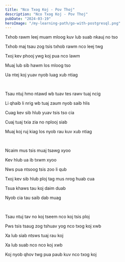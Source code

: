 ```yaml
---
title: "Nco Txog Koj - Pov Thoj"
description: "Nco Txog Koj - Pov Thoj"
pubDate: "2024-03-19"
heroImage: "/my-learning-path/go-with-postgresql.png"
---
```


Txhob rawm leej muam mloog kuv lub suab nkauj no tso

Txhob maj tsau zog tsis txhob rawm nco leej twg

Txoj kev phooj ywg koj pua nco lawm

Muaj lub sib hawm los mloog tso

Ua ntej koj yuav nyob luag xub ntiag

<br />

Tsau ntuj hmo ntawd wb tuav tes rawv tuaj ncig

Li qhaib li nrig wb tuaj zaum nyob saib hlis

Cuag kev sib hlub yuav tsis tso cia

Cuaj tuaj txia zia no nplooj siab

Muaj koj ruj kiag los nyob rau kuv xub ntiag

<br />

Ncaim mus tsis muaj tsawg xyoo

Kev hlub ua ib txwm xyoo

Nws pua ntsoog tsis zoo li qub

Txoj kev sib hlub ploj tag mus nrog huab cua

Tsua khaws tau koj daim duab

Nyob cia tau saib dab muag

<br />

Tsau ntuj tav no koj tseem nco koj tsis ploj

Pws tsis tsaug zog tshuav yog nco txog koj xwb

Xa lub siab ntsws tuaj rau koj

Xa lub suab nco nco koj xwb

Koj nyob qhov twg pua paub kuv nco txog koj
